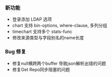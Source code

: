 ### **新功能**

- 登录添加 LDAP 选项
- chart 支持 bin-options, where-clause, 多列分组 
- timechart 支持多个 stats-func
- 修改来源类型与字段别名的name长度

### **Bug 修复**
- 修复null横跨两个buffer 导致json解析出错的问题
- 修复Get Repo同步阻塞的问题 
